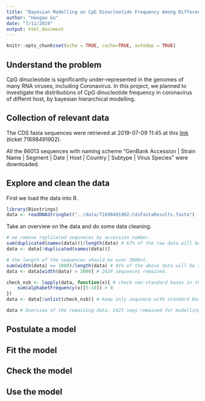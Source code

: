 ```yaml
---
title: "Bayesian Modelling on CpG Dinucleotide Frequency Among Different Hosts on the Genomes of Coronavirus"
author: "Haogao Gu"
date: "7/11/2019"
output: html_document
---
```

```r
knitr::opts_chunk$set(echo = TRUE, cache=TRUE, autodep = TRUE)
```
## Understand the problem
CpG dinucleotide is significantly under-represented in the genomes of many RNA viruses, including Coronavirus. In this project, we planned to investigate the distributions of CpG dinucleotide frequency in coronavirus of differnt host, by bayesian hierarchical modelling. 

## Collection of relevant data
The CDS fasta sequences were retrieved at 2019-07-09 11:45 at this [link](https://www.viprbrc.org/brc/vipr_genome_search.spg?method=ShowCleanSearch&decorator=corona) (ticket 71698491902).

All the 86013 sequences with naming scheme "GenBank Accession | Strain Name | Segment | Date | Host | Country | Subtype | Virus Species" were downloaded.

## Explore and clean the data
First we load the data into R.

```r
library(Biostrings)
data <- readDNAStringSet("../data/71698491902-CdsFastaResults.fasta")
```
Take an overview on the data and do some data cleaning.

```r
# we remove replicated sequneces by accession number.
sum(duplicated(names(data)))/length(data) # 67% of the raw data will be removed
data <- data[!duplicated(names(data))]

# the length of the sequences should be over 3000nt.
sum(width(data) <= 3000)/length(data) # 91% of the above data will be removed
data <- data[width(data) > 3000] # 2424 sequneces remained.

check_nsb <- lapply(data, function(x){ # check non-standard bases in the sequneces
    sum(alphabetFrequency(x)[5:18]) > 0
})
data <- data[!unlist(check_nsb)] # keep only sequnece with standard bases. 
```
```r
data # Overview of the remaining data. 2423 seqs remained for modelling.
```
## Postulate a model
## Fit the model
## Check the model
## Use the model
